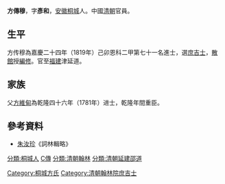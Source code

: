 '''方傳穆'''，字'''彥和'''，[[安徽|安徽]][[桐城|桐城]]人。中國[[清朝|清朝]]官員。

== 生平 ==
方传穆為嘉慶二十四年（1819年）己卯恩科二甲第七十一名進士，選[[庶吉士|庶吉士]]，[[散館|散館]]授[[編修|編修]]。官至[[福建|福建]]津延道。

== 家族 ==
父[[方維甸|方維甸]]為乾隆四十六年（1781年）进士，乾隆年間重臣。

==參考資料==
*[[朱汝珍|朱汝珍]]《詞林輯略》

{{嘉慶二十四年己卯恩科殿試金榜}}

{{Authority control}}

{{DEFAULTSORT:Fang方}}
[[分類:桐城人|分類:桐城人]]
[[分類:方姓|C傳]]
[[Category:桐城方氏|Category:桐城方氏]]
[[Category:清朝翰林院庶吉士|Category:清朝翰林院庶吉士]]
[[分類:清朝翰林|分類:清朝翰林]]
[[分類:清朝延建邵道|分類:清朝延建邵道]]